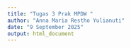 ```yaml
---
title: "Tugas 3 Prak MPDW " 
author: "Anna Maria Restho Yulianuti" 
date: "9 September 2025" 
output: html_document
---
```


```r

```

